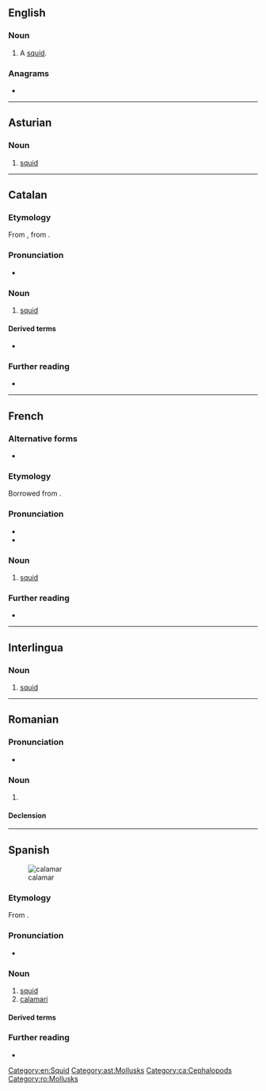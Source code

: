 ==English==

===Noun===
{{en-noun}}

# {{lb|en|dated}} A [[squid]].

===Anagrams===
* {{anagrams|en|a=aaaclmr|Lamarca}}

[[Category:en:Squid]]

----

==Asturian==
{{wikipedia|lang=ast}}

===Noun===
{{ast-noun|m|calamares}}

# [[squid]]

[[Category:ast:Mollusks]]

----

==Catalan==
{{wikipedia|lang=ca}}

===Etymology===
From {{bor|ca|it|calamaro}}, from {{der|ca|la|calamarius}}.

===Pronunciation===
* {{ca-IPA|calamàrr}}

===Noun===
{{ca-noun|m}}

# [[squid]]

====Derived terms====
* {{l|ca|calamar gegant}}

===Further reading===
* {{R:IEC2}}

[[Category:ca:Cephalopods]]

----

==French==

===Alternative forms===
* {{alter|fr|calmar}}

===Etymology===
Borrowed from {{bor|fr|it|calamaro}}.

===Pronunciation===
* {{fr-IPA}}
* {{audio|fr|Fr-calamar.ogg|Audio}}

===Noun===
{{fr-noun|m}}

# [[squid]]

===Further reading===
* {{R:TLFi|calmar}}

{{C|fr|Mollusks}}

----

==Interlingua==

===Noun===
{{ia-noun|es}}

# [[squid]]

----

==Romanian==

===Pronunciation===
* {{IPA|ro|/kalaˈmar/}}

===Noun===
{{ro-noun|m|calamari}}

# {{alternative form of|ro|calmar||squid}}

====Declension====
{{ro-noun-m}}

[[Category:ro:Mollusks]]

----

==Spanish==
{{wikipedia|lang=es}}
[[Image:Loligo vulgaris.jpg|thumb|calamar]]

===Etymology===
From {{der|es|grc|κάλαμος||reed, ink pen}}.

===Pronunciation===
{{es-IPA}}
* {{audio|es|LL-Q1321 (spa)-AdrianAbdulBaha-calamar.wav|Audio (Colombia)}}

===Noun===
{{es-noun|m}}

# [[squid]]
# [[calamari]]

====Derived terms====
{{col3|es
|calamar gigante
|calamar vampiro
}}

===Further reading===
* {{R:DRAE}}

{{C|es|Mollusks|Seafood}}